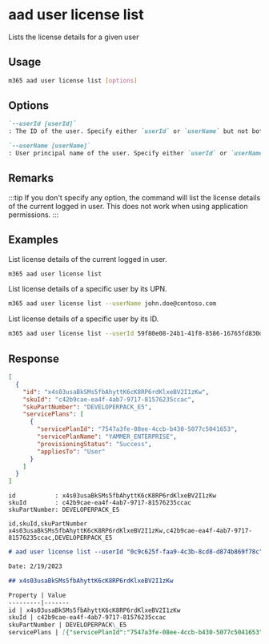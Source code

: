 
# aad user license list

Lists the license details for a given user

## Usage

```sh
m365 aad user license list [options]
```

## Options

```md defintion-list
`--userId [userId]`
: The ID of the user. Specify either `userId` or `userName` but not both.

`--userName [userName]`
: User principal name of the user. Specify either `userId` or `userName` but not both.
```

<Global />

## Remarks

:::tip
If you don't specify any option, the command will list the license details of the current logged in user. This does not work when using application permissions.
:::

## Examples

List license details of the current logged in user.

```sh
m365 aad user license list
```

List license details of a specific user by its UPN.

```sh
m365 aad user license list --userName john.doe@contoso.com
```

List license details of a specific user by its ID.

```sh
m365 aad user license list --userId 59f80e08-24b1-41f8-8586-16765fd830d3
```

## Response

<Tabs>
  <TabItem value="JSON">

  ```json
  [
    {
      "id": "x4s03usaBkSMs5fbAhyttK6cK8RP6rdKlxeBV2I1zKw",
      "skuId": "c42b9cae-ea4f-4ab7-9717-81576235ccac",
      "skuPartNumber": "DEVELOPERPACK_E5",
      "servicePlans": [
        {
          "servicePlanId": "7547a3fe-08ee-4ccb-b430-5077c5041653",
          "servicePlanName": "YAMMER_ENTERPRISE",
          "provisioningStatus": "Success",
          "appliesTo": "User"
        }
      ]
    }
  ]
  ```

  </TabItem>
  <TabItem value="Text">

  ```text
  id           : x4s03usaBkSMs5fbAhyttK6cK8RP6rdKlxeBV2I1zKw
  skuId        : c42b9cae-ea4f-4ab7-9717-81576235ccac
  skuPartNumber: DEVELOPERPACK_E5
  ```

  </TabItem>
  <TabItem value="CSV">

  ```csv
  id,skuId,skuPartNumber
  x4s03usaBkSMs5fbAhyttK6cK8RP6rdKlxeBV2I1zKw,c42b9cae-ea4f-4ab7-9717-81576235ccac,DEVELOPERPACK_E5
  ```

  </TabItem>
  <TabItem value="Markdown">

  ```md
  # aad user license list --userId "0c9c625f-faa9-4c3b-8cd8-d874b869f78c"

  Date: 2/19/2023

  ## x4s03usaBkSMs5fbAhyttK6cK8RP6rdKlxeBV2I1zKw

  Property | Value
  ---------|-------
  id | x4s03usaBkSMs5fbAhyttK6cK8RP6rdKlxeBV2I1zKw
  skuId | c42b9cae-ea4f-4ab7-9717-81576235ccac
  skuPartNumber | DEVELOPERPACK\_E5
  servicePlans | [{"servicePlanId":"7547a3fe-08ee-4ccb-b430-5077c5041653","servicePlanName":"YAMMER\_ENTERPRISE","provisioningStatus":"Success","appliesTo":"User"}]
  ```

  </TabItem>
</Tabs>

